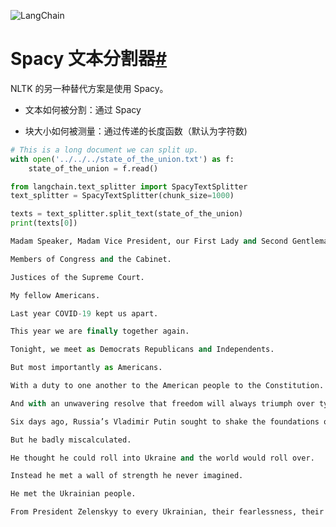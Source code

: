 

<Head>
  <script>
    {
      `(function() {
         var _hmt = _hmt || [];
(function() {
  var hm = document.createElement("script");
  hm.src = "https://hm.baidu.com/hm.js?e60fb290e204e04c5cb6f79b0ac1e697";
  var s = document.getElementsByTagName("script")[0]; 
  s.parentNode.insertBefore(hm, s);
})();
       })();`
    }
  </script>
</Head>

![LangChain](https://pica.zhimg.com/50/v2-56e8bbb52aa271012541c1fe1ceb11a2_r.gif)





Spacy 文本分割器[#](#spacy-text-splitter "跳转至本标题的永久链接")
==================================================

NLTK 的另一种替代方案是使用 Spacy。

- 文本如何被分割：通过 Spacy

- 块大小如何被测量：通过传递的长度函数（默认为字符数)

```python
# This is a long document we can split up.
with open('../../../state_of_the_union.txt') as f:
    state_of_the_union = f.read()

```

```python
from langchain.text_splitter import SpacyTextSplitter
text_splitter = SpacyTextSplitter(chunk_size=1000)

```

```python
texts = text_splitter.split_text(state_of_the_union)
print(texts[0])

```

```python
Madam Speaker, Madam Vice President, our First Lady and Second Gentleman.

Members of Congress and the Cabinet.

Justices of the Supreme Court.

My fellow Americans.  

Last year COVID-19 kept us apart.

This year we are finally together again. 

Tonight, we meet as Democrats Republicans and Independents.

But most importantly as Americans. 

With a duty to one another to the American people to the Constitution. 

And with an unwavering resolve that freedom will always triumph over tyranny. 

Six days ago, Russia’s Vladimir Putin sought to shake the foundations of the free world thinking he could make it bend to his menacing ways.

But he badly miscalculated. 

He thought he could roll into Ukraine and the world would roll over.

Instead he met a wall of strength he never imagined. 

He met the Ukrainian people. 

From President Zelenskyy to every Ukrainian, their fearlessness, their courage, their determination, inspires the world.

```

